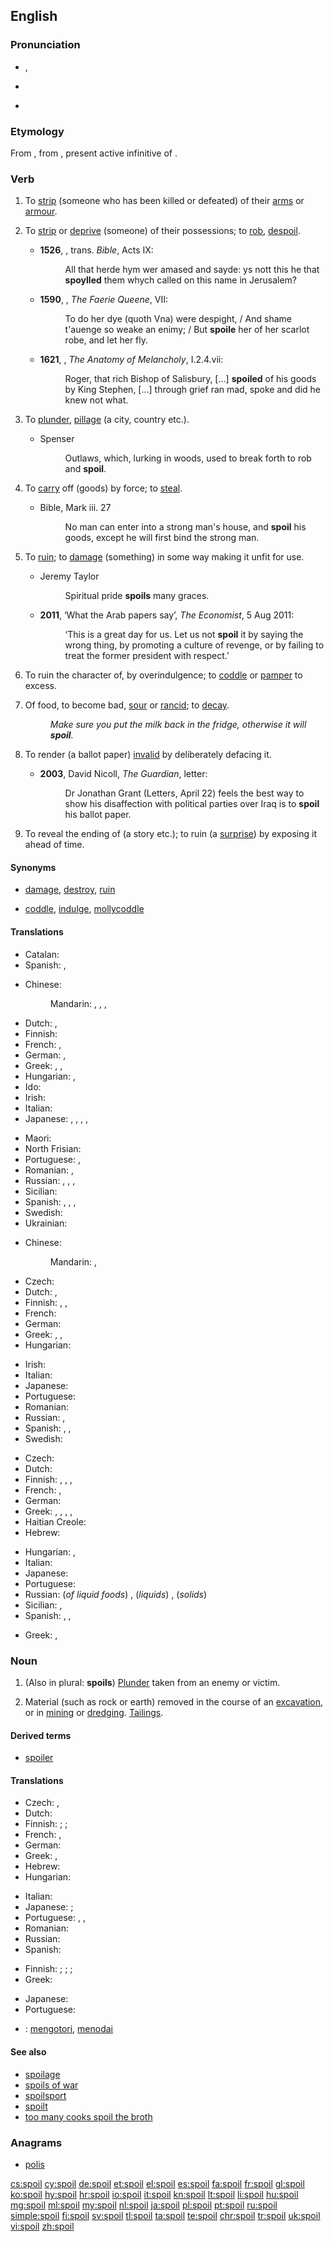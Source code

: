 ==English==

===Pronunciation===
* {{enPR|spoil}}, {{IPA|/spɔɪl/}}
* {{audio|en-us-spoil.ogg|Audio (US)|lang=en}}

* {{rhymes|ɔɪl}}

===Etymology===
From {{etyl|fro|en}} {{term|espoillier|lang=fro}}, from {{etyl|la|en}} {{term|spoliāre|||lang=la}}, present active infinitive of {{term|spoliō||pillage, ruin, spoil|lang=la}}.

===Verb===
{{en-verb|spoils|spoiling|'''[[spoiled]] '''or''' [[spoilt]]'''}}

# {{context|transitive|archaic|lang=en}} To [[strip]] (someone who has been killed or defeated) of their [[arms]] or [[armour]]. {{defdate|from 14th c.}}
# {{context|transitive|archaic|lang=en}} To [[strip]] or [[deprive]] (someone) of their possessions; to [[rob]], [[despoil]]. {{defdate|from 14th c.}}
#* '''1526''', {{w|William Tyndale}}, trans. ''Bible'', Acts IX:
#*: All that herde hym wer amased and sayde: ys nott this he that '''spoylled''' them whych called on this name in Jerusalem?
#* '''1590''', {{w|Edmund Spenser}}, ''The Faerie Queene'', VII:
#*: To do her dye (quoth Vna) were despight, / And shame t'auenge so weake an enimy; / But '''spoile''' her of her scarlot robe, and let her fly.
#* '''1621''', {{w|Robert Burton}}, ''The Anatomy of Melancholy'', I.2.4.vii:
#*: Roger, that rich Bishop of Salisbury, [...] '''spoiled''' of his goods by King Stephen, [...] through grief ran mad, spoke and did he knew not what.
# {{context|ambitransitive|archaic|lang=en}} To [[plunder]], [[pillage]] (a city, country etc.). {{defdate|from 14th c.}}
#* Spenser
#*: Outlaws, which, lurking in woods, used to break forth to rob and '''spoil'''.
# {{context|transitive|obsolete|lang=en}} To [[carry]] off (goods) by force; to [[steal]]. {{defdate|14th-19th c.}}
#* Bible, Mark iii. 27
#*: No man can enter into a strong man's house, and '''spoil''' his goods, except he will first bind the strong man.
# {{context|transitive|lang=en}} To [[ruin]]; to [[damage]] (something) in some way making it unfit for use. {{defdate|from 16th c.}}
#* Jeremy Taylor
#*: Spiritual pride '''spoils''' many graces.
#* '''2011''', ‘What the Arab papers say’, ''The Economist'', 5 Aug 2011:
#*: ‘This is a great day for us. Let us not '''spoil''' it by saying the wrong thing, by promoting a culture of revenge, or by failing to treat the former president with respect.’
# {{context|transitive|lang=en}} To ruin the character of, by overindulgence; to [[coddle]] or [[pamper]] to excess. {{defdate|from 17th c.}}
# {{context|intransitive|lang=en}} Of food, to become bad, [[sour]] or [[rancid]]; to [[decay]]. {{defdate|from 17th c.}}
#: ''Make sure you put the milk back in the fridge, otherwise it will '''spoil'''.''
# {{context|transitive|lang=en}} To render (a ballot paper) [[invalid]] by deliberately defacing it. {{defdate|from 19th c.}}
#* '''2003''', David Nicoll, ''The Guardian'', letter:
#*: Dr Jonathan Grant (Letters, April 22) feels the best way to show his disaffection with political parties over Iraq is to '''spoil''' his ballot paper.
# {{context|transitive|lang=en}} To reveal the ending of (a story etc.); to ruin (a [[surprise]]) by exposing it ahead of time.

====Synonyms====
* {{sense|ruin}} [[damage]], [[destroy]], [[ruin]]
* {{sense|coddle}} [[coddle]], [[indulge]], [[mollycoddle]]

====Translations====
{{trans-top|strip}}
* Catalan: {{t|ca|espoliar}}
* Spanish: {{t|es|espoliar}}, {{t|es|despojar}}
{{trans-mid}}

{{trans-bottom}}
{{trans-top|ruin}}
* Chinese:
*: Mandarin: {{t|cmn|損壞|sc=Hani}}, {{t+|cmn|损坏|tr=sǔnhuài|sc=Hani}}, {{t+|cmn|損傷|sc=Hani}}, {{t+|cmn|损伤|tr=sǔnshāng|sc=Hani}}
* Dutch: {{t|nl|verbrodden}}, {{t|nl|verprutsen}}
* Finnish: {{t+|fi|pilata}}
* French: {{t+|fr|gâter}}, {{t+|fr|gâcher}}
* German: {{t+|de|ruinieren}}, {{t+|de|verderben}}
* Greek: {{t+|el|καταστρέφω|sc=Grek}}, {{t+|el|αλλοιώνω|sc=Grek}}, {{t+|el|αμαυρώνω|sc=Grek}}
* Hungarian: {{t+|hu|rongál}}, {{t+|hu|tönkretesz}}
* Ido: {{t+|io|domajar}}
* Irish: {{t|ga|mill}}
* Italian: {{t+|it|rovinare}}
* Japanese: {{t|ja|台無し|tr=だいなしにする, dainashi ni suru|alt=台無しにする|sc=Jpan}}, {{t|ja|傷める|tr=いためる, itameru|sc=Jpan}}, {{t|ja|傷つける|tr=きずつける, kidzutsukeru|sc=Jpan}}, {{t|ja|だめ|tr=dame ni suru|alt=だめにする}}, {{t|ja|こわす|tr=kowasu}} {{qualifier|break}}
{{trans-mid}}
* Maori: {{t|mi|kōpeka}}
* North Frisian: {{qualifier|Mooring}} {{t|frr|ferdiirwe}}
* Portuguese: {{t+|pt|estragar}}, {{t+|pt|arruinar}}
* Romanian: {{t+|ro|strica}}, {{t+|ro|ruina}}
* Russian: {{t+|ru|портить|impf|tr=pórtitʹ}}, {{t+|ru|испортить|pf|tr=ispórtitʹ}}, {{t+|ru|повреждать|impf|tr=povreždátʹ}}, {{t+|ru|повредить|pf|tr=povredítʹ}}
* Sicilian: {{t+|scn|sbinnari}}
* Spanish: {{t+|es|dañar}}, {{t+|es|arruinar}}, {{t|es|echar a perder}}, {{t+|es|estropear}}
* Swedish: {{t+|sv|fördärva}}
* Ukrainian: {{t+|uk|псувати|impf|tr=psuváty}}
{{trans-bottom}}

{{trans-top|to coddle or pamper}}
* Chinese:
*: Mandarin: {{t|cmn|溺愛|sc=Hani}}, {{t+|cmn|溺爱|tr=nì'ài|sc=Hani}}
* Czech: {{t|cs|rozmazlit}}
* Dutch: {{t+|nl|verwennen}}, {{qualifier|maybe only in Flanders}} {{t+|nl|bederven}}
* Finnish: {{t+|fi|pilata}}, {{t|fi|hemmotella}}, {{t|fi|lelliä}}
* French: {{t+|fr|gâter}}
* German: {{t|de|verwöhnen}}
* Greek: {{t+|el|κακομαθαίνω|sc=Grek}}, {{t+|el|καλομαθαίνω|sc=Grek}}, {{t+|el|χαλάω|sc=Grek}}
* Hungarian: {{t+|hu|elkényeztet}}
{{trans-mid}}
* Irish: {{t|ga|mill}}
* Italian: {{t+|it|viziare}}
* Japanese: {{t|ja|甘やかす|tr=amayakasu}}
* Portuguese: {{t+|pt|mimar}}
* Romanian: {{t+|ro|răsfăța}}
* Russian: {{t+|ru|баловать|impf|tr=balovátʹ, bálovatʹ}}, {{t+|ru|избаловать|pf|tr=izbalovátʹ, izbálovatʹ}}
* Spanish: {{t|es|malcriar}}, {{t+|es|consentir}}, {{qualifier|Mexico}} {{t|es|chiquear}}
* Swedish: {{l|sv|skämma}} {{l|sv|bort}}
{{trans-bottom}}

{{trans-top|become sour or rancid, to decay}}
* Czech: {{t|cs|zkazit|alt=zkazit se}}
* Dutch: {{t+|nl|bederven}}
* Finnish: {{t+|fi|pilaantua}}, {{t|fi|hapantua}}, {{t+|fi|mädäntyä}}, {{t+|fi|mädätä}}
* French: {{t+|fr|gâter}}, {{t+|fr|tourner}}
* German: {{t+|de|verderben}}
* Greek: {{t+|el|αλλοιώνομαι|sc=Grek}}, {{t+|el|χαλάω|sc=Grek}}, {{t+|el|κόβω|sc=Grek}} {{qualifier|milk}}, {{t+|el|μυρίζω|sc=Grek}} {{qualifier|fish or meat}}, {{t+|el|ξινίζω|sc=Grek}} {{qualifier|milk}}
* Haitian Creole: {{t|ht|gate}}
* Hebrew: {{t|he|התקלקל}}
{{trans-mid}}
* Hungarian: {{t|hu|megsavanyodik}}, {{t+|hu|megromlik}}
* Italian: {{l|it|andare}} {{l|it|a}} {{l|it|male}}
* Japanese: {{t|ja|腐る|tr=kusaru}}
* Portuguese: {{t+|pt|estragar}}
* Russian: {{t+|ru|прокиснуть|tr=prokísnutʹ}} (''of liquid foods'') {{pf.}}, {{t|ru|скиснуть|tr=skísnutʹ}} (''liquids'') {{pf.}}, {{t+|ru|испортиться|tr=ispórtitʹsja}} (''solids'') {{pf.}}
* Sicilian: {{t+|scn|peddiri}}, {{t+|scn|passari}}
* Spanish: {{t+|es|agriar}}, {{t+|es|descomponerse}}, {{t|es|echarse a perder}}
{{trans-bottom}}

{{trans-top|reveal the ending}}
* Greek: {{t+|el|μαρτυράω|sc=Grek}}, {{t+|el|προδίδω|sc=Grek}}
{{trans-mid}}
{{trans-bottom}}

===Noun===
{{en-noun}}

# (Also in plural: '''spoils''') [[plunder|Plunder]] taken from an enemy or victim.
# {{context|uncountable|lang=en}} Material (such as rock or earth) removed in the course of an [[excavation]], or in [[mining]] or [[dredge|dredging]].  [[tailings|Tailings]].

====Derived terms====
* [[spoiler]]

====Translations====
{{trans-top|plunder taken from an enemy or victim}}
* Czech: {{t+|cs|lup|m}}, {{t|cs|kořist|f}}
* Dutch: {{t+|nl|buit|f}}
* Finnish: {{t|fi|saalis}} {{qualifier|general}}; {{t|fi|ryöstösaalis}} {{qualifier|from robbery}}; {{t|fi|sotasaalis}} {{qualifier|in war}}
* French: {{t+|fr|dépouille|alt=dépouilles|f-p}}, {{t+|fr|butin|m}}
* German: {{t+|de|Beute|f}}
* Greek: {{t+|el|λάφυρο|n|sc=Grek}}, {{t+|el|λεία|f|sc=Grek}}
* Hebrew: {{t|he|שלל|m}}
* Hungarian: {{t+|hu|zsákmány}}
{{trans-mid}}
* Italian: {{t+|it|bottino|m}}
* Japanese: {{qualifier|by a rioter or soldier}} {{t|ja|略奪品|tr=ryakudatsu-hin}}; {{qualifier|by a governmental officer}} {{t|ja|利権|tr=riken}}
* Portuguese: {{t|pt|pilhagem|f}}, {{t+|pt|saque|m}}, {{t+|pt|butim}}
* Romanian: {{t+|ro|pradă}}
* Russian: {{t+|ru|трофей|m}}
* Spanish: {{t+|es|botín|m}}
{{trans-bottom}}

{{trans-top|material moved}}
* Finnish: {{t|fi|jätemassa}} {{qualifier|general}}; {{t|fi|jätemaa}} {{qualifier|excavation}}; {{t|fi|louhe}} {{qualifier|mining, quarrying}}; {{t|fi|ruoppausmassa}} {{qualifier|dredging}}
* Greek: {{t+|el|μπάζα|n-p|sc=Grek}}
{{trans-mid}}
* Japanese: {{t|ja|廃棄物|tr=haiki-butsu}}
* Portuguese: {{t+|pt|saque|m}}
{{trans-bottom}}

{{checktrans-top}}

* {{ttbc|id}}: [[kotor|mengotori]], [[noda|menodai]]
{{checktrans-bottom}}

====See also====
* [[spoilage]]
* [[spoils of war]]
* [[spoilsport]]
* [[spoilt]]<!--adjective, referring to people, ballot papers, etc-->
* [[too many cooks spoil the broth]]

===Anagrams===
* [[polis#English|polis]]

[[cs:spoil]]
[[cy:spoil]]
[[de:spoil]]
[[et:spoil]]
[[el:spoil]]
[[es:spoil]]
[[fa:spoil]]
[[fr:spoil]]
[[gl:spoil]]
[[ko:spoil]]
[[hy:spoil]]
[[hr:spoil]]
[[io:spoil]]
[[it:spoil]]
[[kn:spoil]]
[[lt:spoil]]
[[li:spoil]]
[[hu:spoil]]
[[mg:spoil]]
[[ml:spoil]]
[[my:spoil]]
[[nl:spoil]]
[[ja:spoil]]
[[pl:spoil]]
[[pt:spoil]]
[[ru:spoil]]
[[simple:spoil]]
[[fi:spoil]]
[[sv:spoil]]
[[tl:spoil]]
[[ta:spoil]]
[[te:spoil]]
[[chr:spoil]]
[[tr:spoil]]
[[uk:spoil]]
[[vi:spoil]]
[[zh:spoil]]